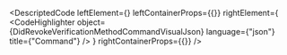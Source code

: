 
<DescriptedCode
  leftElement={<DidRevokeVerificationMethodCommandDesc />}
  leftContainerProps={{}}
  rightElement={
    <CodeHighlighter
      object={DidRevokeVerificationMethodCommandVisualJson}
      language={"json"}
      title={"Command"}
    />
  }
  rightContainerProps={{}}
/>
